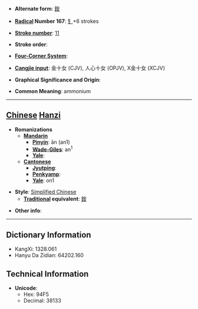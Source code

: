 * '''Alternate form''': [[銨]]

* '''[[Wiktionary:Chinese radical index| Radical]] Number 167''': [[Wiktionary:Chinese radical index 钅|钅]]+6 strokes

* '''[[Wiktionary:Chinese total strokes index|Stroke number]]''': [[Wiktionary:Chinese total strokes index 11|11]]

* '''Stroke order''': 

* '''[[Wiktionary:Chinese four corner index|Four-Corner System]]''': 

* '''[[Wiktionary:Chinese Cangjie index|Cangjie input]]''': 金十女 (CJV), 人心十女 (OPJV), X金十女 (XCJV)

* '''Graphical Significance and Origin''': 

* '''Common Meaning''': ammonium

----

== [[Chinese]] [[Hanzi]] ==

* '''Romanizations'''
** '''[[Mandarin]]'''
*** '''[[Pinyin]]''': ān (an1)
*** '''[[Wade-Giles]]''': an<sup>1</sup>
*** '''[[Yale]]''': 
** '''[[Cantonese]]'''
*** '''[[Jyutping]]''':
*** '''[[Penkyamp]]''': 
*** '''[[Yale]]''': on1

* '''Style''': [[Simplified Chinese]] 
** '''[[Traditional Chinese|Traditional]] equivalent''': [[銨]]

* '''Other info''': 

----

== Dictionary Information ==

* KangXi: 1328.061
* Hanyu Da Zidian: 64202.160

== Technical Information ==

* '''Unicode''':
** Hex: 94F5
** Decimal: 38133